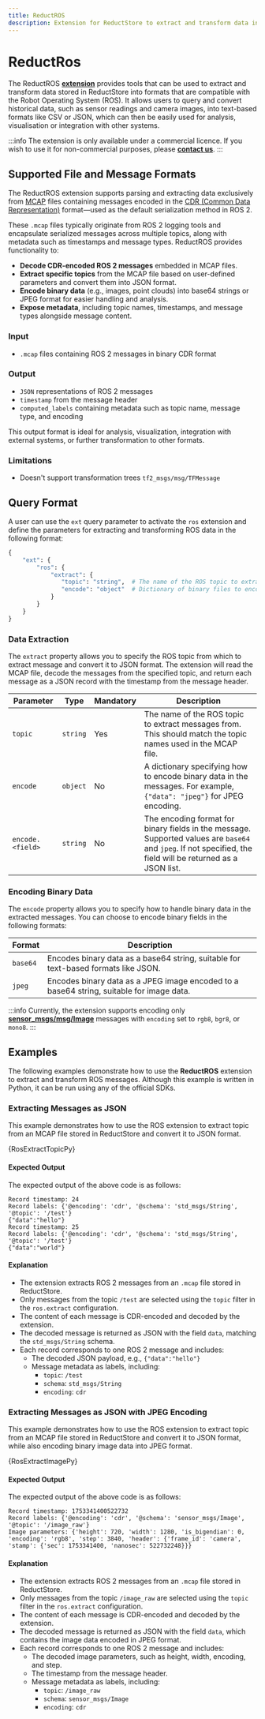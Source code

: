 ```yaml
---
title: ReductROS
description: Extension for ReductStore to extract and transform data in ROS formats.
---
```


<head>
  <link
    rel="canonical"
    href="https://www.reduct.store/docs/extensions/official/ros-ext"
  />
</head>

# ReductRos

The ReductROS [**extension**](../../glossary#extension) provides tools that can be used to extract and transform data stored in ReductStore into formats that are compatible with the Robot Operating System (ROS).
It allows users to query and convert historical data, such as sensor readings and camera images, into text-based formats like CSV or JSON, which can then be easily used for analysis, visualisation or integration with other systems.

:::info
The extension is only available under a commercial licence. If you wish to use it for non-commercial purposes, please [**contact us**](/contact).
:::

## Supported File and Message Formats

The ReductROS extension supports parsing and extracting data exclusively from [MCAP](https://mcap.dev/) files containing messages encoded in the [CDR (Common Data Representation)](https://design.ros2.org/articles/serialization.html) format—used as the default serialization method in ROS 2.

These `.mcap` files typically originate from ROS 2 logging tools and encapsulate serialized messages across multiple topics, along with metadata such as timestamps and message types. ReductROS provides functionality to:

- **Decode CDR-encoded ROS 2 messages** embedded in MCAP files.
- **Extract specific topics** from the MCAP file based on user-defined parameters and convert them into JSON format.
- **Encode binary data** (e.g., images, point clouds) into base64 strings or JPEG format for easier handling and analysis.
- **Expose metadata**, including topic names, timestamps, and message types alongside message content.

### Input

- `.mcap` files containing ROS 2 messages in binary CDR format

### Output

- `JSON` representations of ROS 2 messages
- `timestamp` from the message header
- `computed_labels` containing metadata such as topic name, message type, and encoding

This output format is ideal for analysis, visualization, integration with external systems, or further transformation to other formats.

### Limitations

- Doesn't support transformation trees `tf2_msgs/msg/TFMessage`

## Query Format

A user can use the `ext` query parameter to activate the `ros` extension and define the parameters for extracting and transforming ROS data in the following format:

```python
{
    "ext": {
        "ros": {
            "extract": {
               "topic": "string",  # The name of the ROS topic to extract messages from
               "encode": "object"  # Dictionary of binary files to encode, e.g., {"data": "jpeg"} for JPEG encoding
            }
        }
    }
}
```

### Data Extraction

The `extract` property allows you to specify the ROS topic from which to extract message and convert it to JSON format.
The extension will read the MCAP file, decode the messages from the specified topic, and return each message as a JSON record with
the timestamp from the message header.

| Parameter        | Type     | Mandatory | Description                                                                                                                                                  |
| ---------------- | -------- | --------- | ------------------------------------------------------------------------------------------------------------------------------------------------------------ |
| `topic`          | `string` | Yes       | The name of the ROS topic to extract messages from. This should match the topic names used in the MCAP file.                                                 |
| `encode`         | `object` | No        | A dictionary specifying how to encode binary data in the messages. For example, `{"data": "jpeg"}` for JPEG encoding.                                        |
| `encode.<field>` | `string` | No        | The encoding format for binary fields in the message. Supported values are `base64` and `jpeg`. If not specified, the field will be returned as a JSON list. |

### Encoding Binary Data

The `encode` property allows you to specify how to handle binary data in the extracted messages.
You can choose to encode binary fields in the following formats:

| Format   | Description                                                                              |
| -------- | ---------------------------------------------------------------------------------------- |
| `base64` | Encodes binary data as a base64 string, suitable for text-based formats like JSON.       |
| `jpeg`   | Encodes binary data as a JPEG image encoded to a base64 string, suitable for image data. |

:::info
Currently, the extension supports encoding only **[sensor_msgs/msg/Image](http://docs.ros.org/en/noetic/api/sensor_msgs/html/msg/Image.html)** messages with `encoding` set to `rgb8`, `bgr8`, or `mono8`.
:::

## Examples

The following examples demonstrate how to use the **ReductROS** extension to extract and transform ROS messages.
Although this example is written in Python, it can be run using any of the official SDKs.


### Extracting Messages as JSON

This example demonstrates how to use the ROS extension to extract topic from an MCAP file stored in ReductStore and
convert it to JSON format.


<Tabs>
  <TabItem value="Python">
    <CodeBlock language="python">{RosExtractTopicPy}</CodeBlock>
  </TabItem>
</Tabs>

#### Expected Output

The expected output of the above code is as follows:

```
Record timestamp: 24
Record labels: {'@encoding': 'cdr', '@schema': 'std_msgs/String', '@topic': '/test'}
{"data":"hello"}
Record timestamp: 25
Record labels: {'@encoding': 'cdr', '@schema': 'std_msgs/String', '@topic': '/test'}
{"data":"world"}
```

#### Explanation

- The extension extracts ROS 2 messages from an `.mcap` file stored in ReductStore.
- Only messages from the topic `/test` are selected using the `topic` filter in the `ros.extract` configuration.
- The content of each message is CDR-encoded and decoded by the extension.
- The decoded message is returned as JSON with the field `data`, matching the `std_msgs/String` schema.
- Each record corresponds to one ROS 2 message and includes:
  - The decoded JSON payload, e.g., `{"data":"hello"}`
  - Message metadata as labels, including:
    - `topic`: `/test`
    - `schema`: `std_msgs/String`
    - `encoding`: `cdr`

### Extracting Messages as JSON with JPEG Encoding

This example demonstrates how to use the ROS extension to extract topic from an MCAP file stored in ReductStore and
convert it to JSON format, while also encoding binary image data into JPEG format.


<Tabs>
  <TabItem value="Python">
    <CodeBlock language="python">{RosExtractImagePy}</CodeBlock>
  </TabItem>
</Tabs>

#### Expected Output

The expected output of the above code is as follows:

```
Record timestamp: 1753341400522732
Record labels: {'@encoding': 'cdr', '@schema': 'sensor_msgs/Image', '@topic': '/image_raw'}
Image parameters: {'height': 720, 'width': 1280, 'is_bigendian': 0, 'encoding': 'rgb8', 'step': 3840, 'header': {'frame_id': 'camera', 'stamp': {'sec': 1753341400, 'nanosec': 522732248}}}
```

#### Explanation

- The extension extracts ROS 2 messages from an `.mcap` file stored in ReductStore.
- Only messages from the topic `/image_raw` are selected using the `topic` filter in the `ros.extract` configuration.
- The content of each message is CDR-encoded and decoded by the extension.
- The decoded message is returned as JSON with the field `data`, which contains the image data encoded in JPEG format.
- Each record corresponds to one ROS 2 message and includes:
  - The decoded image parameters, such as height, width, encoding, and step.
  - The timestamp from the message header.
  - Message metadata as labels, including:
    - `topic`: `/image_raw`
    - `schema`: `sensor_msgs/Image`
    - `encoding`: `cdr`
